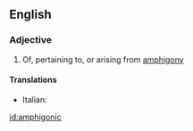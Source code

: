 ==English==

===Adjective===
{{en-adj|-}}

# Of, pertaining to, or arising from [[amphigony]]

====Translations====
{{trans-top|amphigonic}}
* Italian: {{t|it|anfigonico}}
{{trans-mid}}
{{trans-bottom}}

[[id:amphigonic]]